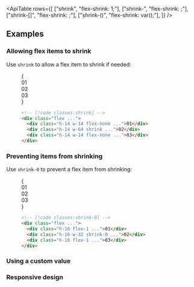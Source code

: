 

<ApiTable
  rows={[
    ["shrink", "flex-shrink: 1;"],
    ["shrink-<number>", "flex-shrink: <number>;"],
    ["shrink-[<value>]", "flex-shrink: <value>;"],
    ["shrink-(<custom-property>)", "flex-shrink: var(<custom-property>);"],
  ]}
/>

## Examples

### Allowing flex items to shrink

Use `shrink` to allow a flex item to shrink if needed:

<Figure>

<Example resizable>
  {
    <div className="grid grid-cols-1">
      <Stripes border className="col-start-1 row-start-1 rounded-lg" />
      <div className="col-start-1 row-start-1 flex gap-4 rounded-lg font-mono text-sm leading-6 font-bold text-white">
        <div className="flex h-14 w-14 flex-none items-center justify-center rounded-lg bg-sky-300 p-4 dark:bg-sky-800 dark:text-sky-400">
          01
        </div>
        <div className="flex h-14 w-64 shrink items-center justify-center rounded-lg bg-sky-500 p-4">02</div>
        <div className="hidden h-14 w-14 flex-none items-center justify-center rounded-lg bg-sky-300 p-4 sm:flex dark:bg-sky-800 dark:text-sky-400">
          03
        </div>
      </div>
    </div>
  }
</Example>

```html
<!-- [!code classes:shrink] -->
<div class="flex ...">
  <div class="h-14 w-14 flex-none ...">01</div>
  <div class="h-14 w-64 shrink ...">02</div>
  <div class="h-14 w-14 flex-none ...">03</div>
</div>
```

</Figure>

### Preventing items from shrinking

Use `shrink-0` to prevent a flex item from shrinking:

<Figure>

<Example resizable>
  {
    <div className="grid grid-cols-1">
      <Stripes border className="col-start-1 row-start-1 rounded-lg" />
      <div className="col-start-1 row-start-1 flex gap-4 rounded-lg font-mono text-sm leading-6 font-bold text-white">
        <div className="flex flex-1 items-center justify-center rounded-lg bg-blue-300 p-4 dark:bg-blue-800 dark:text-blue-500">
          01
        </div>
        <div className="flex w-16 shrink-0 items-center justify-center rounded-lg bg-blue-500 p-4 sm:w-64">02</div>
        <div className="hidden flex-1 items-center justify-center rounded-lg bg-blue-300 p-4 sm:flex dark:bg-blue-800 dark:text-blue-500">
          03
        </div>
      </div>
    </div>
  }
</Example>

```html
<!-- [!code classes:shrink-0] -->
<div class="flex ...">
  <div class="h-16 flex-1 ...">01</div>
  <div class="h-16 w-32 shrink-0 ...">02</div>
  <div class="h-16 flex-1 ...">03</div>
</div>
```

</Figure>

### Using a custom value

<UsingACustomValue utility="shrink" name="flex shrink factor" value="calc(100vw-var(--sidebar))" />

### Responsive design

<ResponsiveDesign property="flex-shrink" defaultClass="shrink" featuredClass="shrink-0" />
